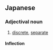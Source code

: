 ==Japanese==
{{ja-kanjitab|離|散|的}}

===Adjectival noun===
{{ja-adj|りさんてき|decl=na}}

# [[discrete]], [[separate]]

====Inflection====
{{ja-na|離散的|りさんてき|risanteki}}